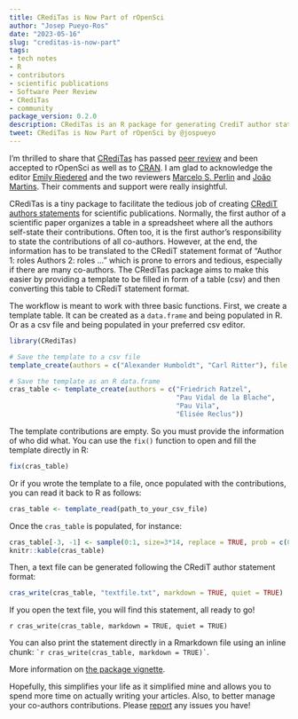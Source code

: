 ```yaml
---
title: CRediTas is Now Part of rOpenSci
author: "Josep Pueyo-Ros"
date: "2023-05-16"
slug: "creditas-is-now-part"
tags:
- tech notes
- R
- contributors
- scientific publications
- Software Peer Review
- CRediTas
- community
package_version: 0.2.0
description: CRediTas is an R package for generating CrediT author statements for scientific publications.
tweet: CRediTas is Now Part of rOpenSci by @jospueyo
---
```


I'm thrilled to share that [CRediTas](https://docs.ropensci.org/CRediTas/) has passed [peer review](https://github.com/ropensci/software-review/issues/576) and been accepted to rOpenSci as well as to [CRAN](https://cran.r-project.org/web/packages/CRediTas/index.html). I am glad to acknowledge the editor [Emily Riedered](/author/emily-riederer/) and the two reviewers [Marcelo S. Perlin](/author/marcelo-s.-perlin/) and [João Martins](https://zambujo.github.io/). Their comments and support were really insightful.

CRediTas is a tiny package to facilitate the tedious job of creating [CRediT authors statements](https://credit.niso.org/) for scientific publications. Normally, the first author of a scientific paper organizes a table in a spreadsheet where all the authors self-state their contributions. Often too, it is the first author's responsibility to state the contributions of all co-authors. However, at the end, the information has to be translated to the CRediT statement format of “Author 1: roles Authors 2: roles …” which is prone to errors and tedious, especially if there are many co-authors. The CRediTas package aims to make this easier by providing a template to be filled in form of a table (csv) and then converting this table to CRediT statement format.

The workflow is meant to work with three basic functions. First, we create a template table. It can be created as a `data.frame` and being populated in R. Or as a csv file and being populated in your preferred csv editor.

```r
library(CRediTas)

# Save the template to a csv file
template_create(authors = c("Alexander Humboldt", "Carl Ritter"), file = tempfile())

# Save the template as an R data.frame
cras_table <- template_create(authors = c("Friedrich Ratzel", 
                                          "Pau Vidal de la Blache", 
                                          "Pau Vila",
                                          "Élisée Reclus"))
```

The template contributions are empty. So you must provide the information of who did what. You can use the `fix()` function to open and fill the template directly in R:

```r

fix(cras_table)

```

Or if you wrote the template to a file, once populated with the contributions, you can read it back to R as follows:

```r

cras_table <- template_read(path_to_your_csv_file)

```

Once the `cras_table` is populated, for instance:

```r
cras_table[-3, -1] <- sample(0:1, size=3*14, replace = TRUE, prob = c(0.6, 0.4))
knitr::kable(cras_table)
```

Then, a text file can be generated following the CRediT author statement format:

```r

cras_write(cras_table, "textfile.txt", markdown = TRUE, quiet = TRUE)

```

If you open the text file, you will find this statement, all ready to go!

`r cras_write(cras_table, markdown = TRUE, quiet = TRUE)`

You can also print the statement directly in a Rmarkdown file using an inline chunk: `` `r
cras_write(cras_table, markdown = TRUE)` ``.

More information on [the package vignette](https://docs.ropensci.org/CRediTas/articles/get_started.html).

Hopefully, this simplifies your life as it simplified mine and allows you to spend more time on actually writing your articles. Also, to better manage your co-authors contributions. Please [report](https://github.com/ropensci/CRediTas/issues) any issues you have!
